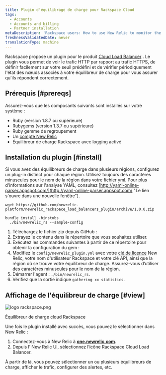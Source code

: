 ```yaml
---
title: Plugin d'équilibrage de charge pour Rackspace Cloud
tags:
  - Accounts
  - Accounts and billing
  - Partner installation
metaDescription: 'Rackspace users: How to use New Relic to monitor the performance of your Rackspace Cloud Load Balancer.'
freshnessValidatedDate: never
translationType: machine
---
```


Rackspace propose un plugin pour le produit [Cloud Load Balancer](http://www.rackspace.com/cloud/load-balancing/ "Le lien s'ouvre dans une nouvelle fenêtre") . Le plugin vous permet de voir le trafic HTTP par rapport au trafic HTTPS, de définir facilement <InlinePopover type="alerts" />sur votre seuil prédéfini et de vérifier périodiquement l&apos;état des nœuds associés à votre équilibreur de charge pour vous assurer qu&apos;ils répondent correctement.

## Prérequis [#prereqs]

Assurez-vous que les composants suivants sont installés sur votre système :

* <DNT>Ruby</DNT> (version 1.8.7 ou supérieure)
* <DNT>Rubygems</DNT> (version 1.3.7 ou supérieure)
* <DNT>Ruby</DNT> gemme de regroupement
* Un [compte New Relic](http://newrelic.com/signup "Le lien s'ouvre dans une nouvelle fenêtre")
* Équilibreur de charge Rackspace avec logging activé

## Installation du plugin [#install]

Si vous avez des équilibreurs de charge dans plusieurs régions, configurez un plug-in distinct pour chaque région. Utilisez toujours des caractères minuscules pour le nom de la région dans votre fichier yml. Pour plus d&apos;informations sur l&apos;analyse YAML, consultez [http://yaml-online-parser.appspot.com/](http://yaml-online-parser.appspot.com/ "Le lien s'ouvre dans une nouvelle fenêtre").

```shell
wget https://github.com/newrelic-platform/newrelic_rackspace_load_balancers_plugin/archive/1.0.0.zip
```

```shell
bundle install -binstubs
  ./bin/newrelic_rs --sample-config
```

1. Téléchargez le fichier zip depuis GitHub :
2. Extrayez le contenu dans le répertoire que vous souhaitez utiliser.
3. Exécutez les commandes suivantes à partir de ce répertoire pour obtenir la configuration du gem :
4. Modifiez le `config/newrelic_plugin.yml` avec votre [clé de licence](/docs/subscriptions/license-key) New Relic, votre nom d&apos;utilisateur Rackspace et votre clé API, ainsi que la région où se trouve votre équilibreur de charge. Assurez-vous d’utiliser des caractères minuscules pour le nom de la région.
5. Démarrer l&apos;agent : `./bin/newrelic_rs`.
6. Vérifiez que la sortie indique `gathering xx statistics`.

## Affichage de l&apos;équilibreur de charge [#view]

<img title="logo rackspace.png" alt="logo rackspace.png" src="/images/accounts_logo_rackspace.webp" />

Équilibreur de charge cloud Rackspace

Une fois le plugin installé avec succès, vous pouvez le sélectionner dans New Relic :

1. Connectez-vous à New Relic à <DNT>**[one.newrelic.com](https://one.newrelic.com/all-capabilities)**</DNT>.
2. Depuis l’ New Relic UI, sélectionnez l’icône Rackspace Cloud Load Balancer.

À partir de là, vous pouvez sélectionner un ou plusieurs équilibreurs de charge, afficher le trafic, configurer des alertes, etc.